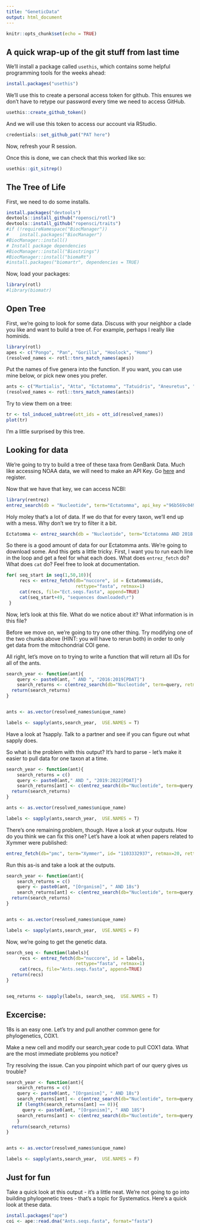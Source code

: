 ```yaml
---
title: "GeneticData"
output: html_document
---
```


```r
knitr::opts_chunk$set(echo = TRUE)
```

## A quick wrap-up of the git stuff from last time

We'll install a package called `usethis`, which contains some helpful programming tools for the weeks ahead:

```r
install.packages("usethis")
```

We'll use this to create a personal access token for github. This ensures we don't have to retype our password every time we need to access GitHub.

```r
usethis::create_github_token() 
```

And we will use this token to access our account via RStudio.

```r
credentials::set_github_pat("PAT here")

```

Now, refresh your R session.

Once this is done, we can check that this worked like so:

```r
usethis::git_sitrep()
```

## The Tree of Life

First, we need to do some installs.

```r
install.packages("devtools")
devtools::install_github("ropensci/rotl")
devtools::install_github("ropensci/traits")
#if (!requireNamespace("BiocManager"))
#    install.packages("BiocManager")
#BiocManager::install()
# Install package dependencies
#BiocManager::install("Biostrings")
#BiocManager::install("biomaRt")
#install.packages("biomartr", dependencies = TRUE)
```

Now, load your packages:


```r
library(rotl)
#library(biomatr)
```

## Open Tree

First, we're going to look for some data. Discuss with your neighbor a clade you like and want to build a tree of. For example, perhaps I really like hominids. 
```r
library(rotl)
apes <- c("Pongo", "Pan", "Gorilla", "Hoolock", "Homo")
(resolved_names <- rotl::tnrs_match_names(apes))
```
Put the names of five genera into the function. If you want, you can use mine below, or pick new ones you prefer.

```r
ants <- c("Martialis", "Atta", "Ectatomma", "Tatuidris", "Aneuretus", "Xymmer", "Aenictus")
(resolved_names <- rotl::tnrs_match_names(ants))
```


Try to view them on a tree:

```r
tr <- tol_induced_subtree(ott_ids = ott_id(resolved_names))
plot(tr)
```

I'm a little surprised by this tree. 

## Looking for data

We're going to try to build a tree of these taxa from GenBank Data. Much like accessing NOAA data, we will need to make an API Key. Go [here](https://www.ncbi.nlm.nih.gov/account/) and register.

Now that we have that key, we can access NCBI:

```r
library(rentrez)
entrez_search(db = "Nucleotide", term="Ectatomma", api_key ="96b569c049fe3d3055c5b747112dfec84308")
```


Holy moley that's a lot of data. If we do that for every taxon, we'll end up with a mess. Why don't we try to filter it a bit.


```r
Ectatomma <- entrez_search(db = "Nucleotide", term="Ectatomma AND 2018:2019[PDAT]", retmax = 100, api_key ="96b569c049fe3d3055c5b747112dfec84308")
```

So there is a good amount of data for our Ectatomma ants. We're going to download some. And this gets a little tricky. First, I want you to run each line in the loop and get a feel for what each does. What does `entrez_fetch` do? What does `cat` do? Feel free to look at documentation.


```r
for( seq_start in seq(1,50,10)){
     recs <- entrez_fetch(db="nuccore", id = Ectatomma$ids,
                          rettype="fasta", retmax=1)
     cat(recs, file="Ect.seqs.fasta", append=TRUE)
     cat(seq_start+49, "sequences downloaded\r")
 }
```

Now, let's look at this file. What do we notice about it? What information is in this file?

Before we move on, we're going to try one other thing. Try modifying one of the two chunks above (HINT: you will have to rerun both) in order to only get data from the mitochondrial COI gene.


All right, let's move on to trying to write a function that will return all IDs for all of the ants.

```r

search_year <- function(ant){
    query <- paste0(ant, " AND ", "2016:2019[PDAT]")
    search_returns <- c(entrez_search(db="Nucleotide", term=query, retmax=20,api_key ="96b569c049fe3d3055c5b747112dfec84308"))
  return(search_returns)
}


ants <- as.vector(resolved_names$unique_name)

labels <- sapply(ants,search_year,  USE.NAMES = T)


```
Have a look at ?sapply. Talk to a partner and see if you can figure out what sapply does. 

So what is the problem with this output? It's hard to parse - let's make it easier to pull data for one taxon at a time.

```r

search_year <- function(ant){
    search_returns = c()
    query <- paste0(ant," AND ", "2019:2022[PDAT]")
    search_returns[ant] <- c(entrez_search(db="Nucleotide", term=query, retmax=20,api_key ="96b569c049fe3d3055c5b747112dfec84308"))
  return(search_returns)
}

ants <- as.vector(resolved_names$unique_name)

labels <- sapply(ants,search_year,  USE.NAMES = T)

```

There's one remaining problem, though. Have a look at your outputs. How do you think we can fix this one? Let's have a look at when papers related to Xymmer were published:

```r

entrez_fetch(db="pmc", term="Xymmer", id= "1103332937", retmax=20, rettype= "text", api_key ="96b569c049fe3d3055c5b747112dfec84308")
```

Run this as-is and take a look at the outputs.
```r

search_year <- function(ant){
    search_returns = c()
    query <- paste0(ant, "[Organism]", " AND 18s")
    search_returns[ant] <- c(entrez_search(db="Nucleotide", term=query, retmax=1,api_key ="96b569c049fe3d3055c5b747112dfec84308"))
  return(search_returns)
}


ants <- as.vector(resolved_names$unique_name)

labels <- sapply(ants,search_year,  USE.NAMES = F)

```


Now, we're going to get the genetic data.

```r

search_seq <- function(labels){
     recs <- entrez_fetch(db="nuccore", id = labels,
                          rettype="fasta", retmax=1)
     cat(recs, file="Ants.seqs.fasta", append=TRUE)
  return(recs)
}


seq_returns <- sapply(labels, search_seq,  USE.NAMES = T)


```


## Excercise:

18s is an easy one. Let's try and pull another common gene for phylogenetics, COX1. 

Make a new cell and modify our search_year code to pull COX1 data. What are the most immediate problems you notice? 

Try resolving the issue. Can you pinpoint which part of our query gives us trouble?
```r

search_year <- function(ant){
    search_returns = c()
    query <- paste0(ant, "[Organism]", " AND 18s")
    search_returns[ant] <- c(entrez_search(db="Nucleotide", term=query, retmax=1,api_key ="96b569c049fe3d3055c5b747112dfec84308"))
    if (length(search_returns[ant] == 0)){
      query <- paste0(ant, "[Organism]", " AND 18S")
    search_returns[ant] <- c(entrez_search(db="Nucleotide", term=query, retmax=1,api_key ="96b569c049fe3d3055c5b747112dfec84308"))
    }
  return(search_returns)
}


ants <- as.vector(resolved_names$unique_name)

labels <- sapply(ants,search_year,  USE.NAMES = F)

```


## Just for fun

Take a quick look at this output - it's a little neat. We're not going to go into building phylogenetic trees - that's a topic for Systematics. Here's a quick look at these data.

```r
install.packages("ape")
coi <- ape::read.dna("Ants.seqs.fasta", format="fasta")
```









